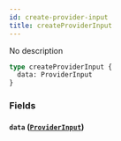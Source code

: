 ```yaml
---
id: create-provider-input
title: createProviderInput
---
```


No description

```graphql
type createProviderInput {
  data: ProviderInput
}
```

### Fields

#### `data` ([`ProviderInput`](/v1/inputs/provider-input))
